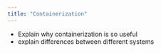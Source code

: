 ```yaml
---
title: "Containerization"
---
```


- Explain why containerization is so useful
- explain differences between different systems
